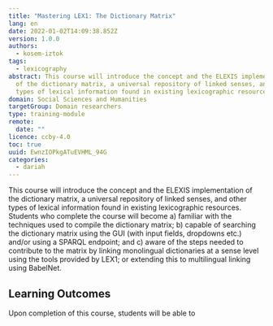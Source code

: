 ```yaml
---
title: "Mastering LEX1: The Dictionary Matrix"
lang: en
date: 2022-01-02T14:09:38.852Z
version: 1.0.0
authors:
  - kosem-iztok
tags:
  - lexicography
abstract: This course will introduce the concept and the ELEXIS implementation
  of the dictionary matrix, a universal repository of linked senses, and other
  types of lexical information found in existing lexicographic resources.
domain: Social Sciences and Humanities
targetGroup: Domain researchers
type: training-module
remote:
  date: ""
licence: ccby-4.0
toc: true
uuid: EwnzIOPkgATuEVHML_94G
categories:
  - dariah
---
```

This course will introduce the concept and the ELEXIS implementation of the dictionary matrix, a universal repository of linked senses, and other types of lexical information found in existing lexicographic resources. Students who complete the course will become a) familiar with the techniques used to compile the dictionary matrix; b) capable of searching the dictionary matrix using the GUI (with input fields, dropdowns etc.) and/or using a SPARQL endpoint; and c) aware of the steps needed to contribute to the matrix by linking monolingual dictionaries at a sense level using the tools provided by LEX1; or extending this to multilingual linking using BabelNet.

## Learning Outcomes

Upon completion of this course, students will be able to